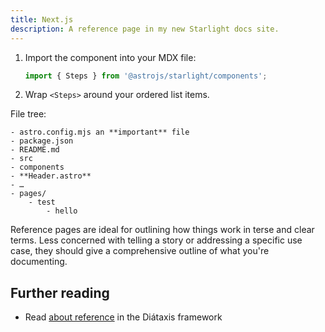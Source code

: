 ```yaml
---
title: Next.js
description: A reference page in my new Starlight docs site.
---
```




<Steps>

1. Import the component into your MDX file:

    ```js
    import { Steps } from '@astrojs/starlight/components';
    ```

2. Wrap `<Steps>` around your ordered list items.

</Steps>

File tree:
<FileTree>

    - astro.config.mjs an **important** file
    - package.json
    - README.md
    - src
    - components
    - **Header.astro**
    - …
    - pages/
        - test
            - hello

</FileTree>

Reference pages are ideal for outlining how things work in terse and clear terms.
Less concerned with telling a story or addressing a specific use case, they should give a comprehensive outline of what you're documenting.

## Further reading

- Read [about reference](https://diataxis.fr/reference/) in the Diátaxis framework

